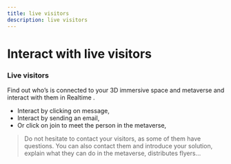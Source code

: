 ```yaml
---
title: live visitors
description: live visitors
---
```


# **Interact with live visitors**

### Live visitors

Find out who’s is connected to your 3D immersive space and metaverse and interact with them in Realtime .

* Interact by clicking on message,
* Interact by sending an email,
* Or click on join to meet the person in the metaverse,

> Do not hesitate to contact your visitors, as some of them have questions. You can also contact them and introduce your solution, explain what they can do in the metaverse, distributes flyers…
